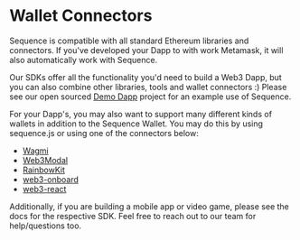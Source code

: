 # Wallet Connectors

Sequence is compatible with all standard Ethereum libraries and connectors. If you've
developed your Dapp to with work Metamask, it will also automatically work with Sequence.

Our SDKs offer all the functionality you'd need to build a Web3 Dapp, but you can also
combine other libraries, tools and wallet connectors :) Please see our open sourced [Demo Dapp](https://github.com/0xsequence/demo-dapp)
project for an example use of Sequence. 

For your Dapp's, you may also want to support many different kinds of wallets in addition
to the Sequence Wallet. You may do this by using sequence.js or using one of the connectors below:

* [Wagmi](./wagmi)
* [Web3Modal](./web3modal)
* [RainbowKit](./rainbow-kit)
* [web3-onboard](./web3-onboard)
* [web3-react](./web3-react-v6)

Additionally, if you are building a mobile app or video game, please see the docs for
the respective SDK. Feel free to reach out to our team for help/questions too.
